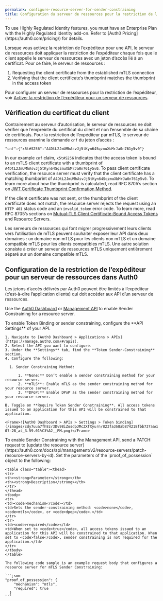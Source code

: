 ```yaml
---
permalink: configure-resource-server-for-sender-constraining
title: Configuration du serveur de ressources pour la restriction de l’expéditeur
---
```


<Callout icon="file-lines" color="#0EA5E9" iconType="regular">
To use Highly Regulated Identity features, you must have an Enterprise Plan with the Highly Regulated Identity add-on. Refer to [Auth0 Pricing](https://auth0.com/pricing/) for details.
</Callout>

Lorsque vous activez la restriction de l’expéditeur pour une API, le serveur de ressources doit appliquer la restriction de l’expéditeur chaque fois que le client appelle le serveur de ressources avec un jeton d’accès lié à un certificat. Pour ce faire, le serveur de ressources :

1. Requesting the client certificate from the established mTLS connection
2. Verifying that the client certificate’s thumbprint matches the thumbprint in the access token

Pour configurer un serveur de ressources pour la restriction de l’expéditeur, voir [Activer la restriction de l’expéditeur pour un serveur de ressources](#enable-sender-constraining-for-a-resource-server).

## Vérification du certificat du client

Contrairement au serveur d’autorisation, le serveur de ressources ne doit vérifier que l’empreinte du certificat du client et non l’ensemble de sa chaîne de certificats. Pour la restriction de l’expéditeur par mTLS, le serveur de ressources examine la demande `cnf` du jeton d’accès :

```
"cnf":{"x5t#S256":"A4DtL2JmUMhAsvJj5tKyn64SqzmuXbMrJa0n761y5v0"}
```






In our example `cnf` claim, `x5t#S256` indicates that the access token is bound to an mTLS client certificate with a thumbprint of `A4DtL2JmUMhAsvJj5tKyn64SqzmuXbMrJa0n761y5v0`. To pass client certificate verification, the resource server must verify that the client certificate has a matching thumbprint of `A4DtL2JmUMhAsvJj5tKyn64SqzmuXbMrJa0n761y5v0`. To learn more about how the thumbprint is calculated, read RFC 8705’s section on [JWT Certificate Thumbprint Confirmation Method](https://www.rfc-editor.org/rfc/rfc8705#name-jwt-certificate-thumbprint-).

If the client certificate was not sent, or the thumbprint of the client certificate does not match, the resource server rejects the request using an `HTTP 401` status code and an `invalid_token` error code. To learn more, read RFC 8705’s sections on [Mutual-TLS Client Certificate-Bound Access Tokens](https://www.rfc-editor.org/rfc/rfc8705#name-mutual-tls-client-certifica) and [Resource Servers](https://www.rfc-editor.org/rfc/rfc8705#name-resource-server).

Les serveurs de ressources qui font migrer progressivement leurs clients vers l’utilisation de mTLS peuvent souhaiter exposer leur API dans deux domaines : un domaine non mTLS pour les clients non mTLS et un domaine compatible mTLS pour les clients compatibles mTLS. Une autre solution consiste à créer un serveur de ressources mTLS uniquement entièrement séparé sur un domaine compatible mTLS.

## Configuration de la restriction de l’expéditeur pour un serveur de ressources dans Auth0

Les jetons d’accès délivrés par Auth0 peuvent être limités à l’expéditeur (c’est-à-dire l’application cliente) qui doit accéder aux API d’un serveur de ressources.

Use the [Auth0 Dashboard](https://manage.auth0.com/#/apis) or [Management API](https://auth0.com/docs/api/management/v2) to enable Sender Constraining for a resource server.

<Tabs>
  <Tab title="Auth0 Dashboard">
    To enable Token Binding or sender constraining, configure the **API Settings** of your API.

    1. Navigate to [Auth0 Dashboard > Applications > APIs](https://manage.auth0.com/#/apis).
    2. Select the API you want to configure.
    3. Under the **Settings** tab, find the **Token Sender-Constraining** section.
    4. Configure the following:

      1. Sender Constraining Method:

          1. **None:** Don’t enable a sender constraining method for your resource server.
          2. **mTLS**: Enable mTLS as the sender constraining method for your resource server.
          3. **DPoP:** Enable DPoP as the sender constraining method for your resource server.

    B. Toggle on **Require Token Sender Constraining**. All access tokens issued to an application for this API will be constrained to that application.

    <Frame>![Auth0 Dashboard > APIs > Settings > Token binding](/images/cdy7uua7fh8z/3Dv98iZosdpJMcZXfXyurn/823fa368ab874218fbb737aacac9b262/Screenshot_2025-07-28_at_3.59.01%C3%A2__PM.png)</Frame>

  </Tab>
  <Tab title="Management API">
    To enable Sender Constraining with the Management API, send a PATCH request to [update the resource server](https://auth0.com/docs/api/management/v2/resource-servers/patch-resource-servers-by-id). Set the parameters of the `proof_of_possession` object to the following:

    <table class="table"><thead>
    <tr>
    <th><strong>Parameter</strong></th>
    <th><strong>Description</strong></th>
    </tr>
    </thead>
    <tbody>
    <tr>
    <td><code>mechanism</code></td>
    <td>Sets the sender-constraining method: <code>none</code>, <code>mtls</code>, or <code>dpop</code>.</td>
    </tr>
    <tr>
    <td><code>required</code></td>
    <td>When set to <code>true</code>, all access tokens issued to an application for this API will be constrained to that application. When set to <code>false</code>, sender constraining is not required for the application.</td>
    </tr>
    </tbody>
    </table>

    The following code sample is an example request body that configures a resource server for mTLS Sender Constraining:

    ```json
    "proof_of_possession": {
        "mechanism": "mtls",
        "required": true
      }
    ```
  </Tab>
</Tabs>